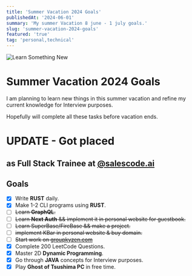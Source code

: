 ```yaml
---
title: 'Summer Vacation 2024 Goals'
publishedAt: '2024-06-01'
summary: 'My summer Vacation 8 june - 1 july goals.'
slug: 'summer-vacation-2024-goals'
featured: 'true'
tag: 'personal,technical'
---
```


![Learn Something New](/assets/personal/summer-vacation-2024-goal/asset0.png)

# Summer Vacation 2024 Goals

I am planning to learn new things in this summer vacation and refine my current knowledge for Interview purposes.

Hopefully will complete all these tasks before vacation ends.

# UPDATE - Got placed
## as Full Stack Trainee at [@salescode.ai](https://salescode.ai)

## Goals

- [x] Write **RUST** daily.
- [x] Make 1-2 CLI programs using **RUST**.
- [ ] ~~Learn **GraphQL**.~~
- [ ] ~~Learn **Next Auth** && implement it in personal website for guestbook.~~
- [ ] ~~Learn SuperBase/FireBase && make a project.~~
- [ ] ~~implement KBar in personal website & buy domain.~~
- [ ] ~~Start work on [groupkyzen.com](https://groupkyzen.com)~~
- [x] Complete 200 LeetCode Questions.
- [x] Master 2D **Dynamic Programming**.
- [x] Go through **JAVA** concepts for Interview purposes.
- [x] Play **Ghost of Tsushima PC** in free time.
